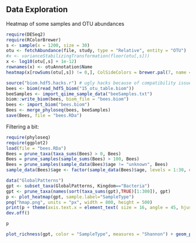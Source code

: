
## Data Exploration {.smaller}
Heatmap of some samples and OTU abundances
```r
require(DESeq2)
require(RColorBrewer)
s <- sample(x = 1200, size = 30)
otu <- fetchAbundance(file, study, type = "Relative", entity = "OTU")
#x <- varianceStabilizingTransformation(floor(otu[,s]))
x <- log10(otu[,s] + 1e-12)
rownames(x) <- otuAnnotation$Name
heatmap(x[rowSums(otu[,s]) != 0,], ColSideColors = brewer.pal(7, name = "Set1")[as.numeric(factor(sampleAnnotation$SRAStudy[s]))], Rowv = NA, Colv = NA)
```


```r
source("biom.hdf5.hacks.r") # ugly hacks because of compatibility issues
bees <- biom(read_hdf5_biom("15_otu_table.biom"))
beeSamples <- import_qiime_sample_data("beeSamples.txt")
biom::write_biom(bees, biom_file = "bees.biom")
bees <- import_biom("bees.biom")
Bees <- merge_phyloseq(bees, beeSamples)
save(Bees, file = "bees.RDa")
```

Filtering a bit:
  
```r
require(phyloseq)
require(ggplot2)
load(file = "bees.RDa")
Bees = prune_taxa(taxa_sums(Bees) > 0, Bees)
Bees = prune_samples(sample_sums(Bees) > 100, Bees)
Bees = prune_samples(sample_data(Bees)$age != "unknown", Bees)
sample_data(Bees)$age <- factor(sample_data(Bees)$age, levels = 1:30, ordered = TRUE)
```

```r
data("GlobalPatterns")
gpt <- subset_taxa(GlobalPatterns, Kingdom=="Bacteria")
gpt <- prune_taxa(names(sort(taxa_sums(gpt),TRUE)[1:300]), gpt)
p <- plot_heatmap(gpt, sample.label="SampleType")
png("hmap.png", units = "px", width = 800, height = 500)
print(p + theme(axis.text.x = element_text( size = 16, angle = 45, hjust = 1, vjust = 1)))
dev.off()

p

plot_richness(gpt, color = "SampleType", measures = "Shannon") + geom_point(size = 5) + theme_bw() + theme(axis.text.x = element_text(angle = 45, hjust = 1, vjust = 1))
```